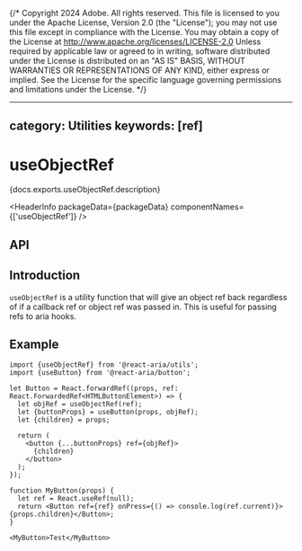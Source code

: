 {/* Copyright 2024 Adobe. All rights reserved.
This file is licensed to you under the Apache License, Version 2.0 (the "License");
you may not use this file except in compliance with the License. You may obtain a copy
of the License at http://www.apache.org/licenses/LICENSE-2.0
Unless required by applicable law or agreed to in writing, software distributed under
the License is distributed on an "AS IS" BASIS, WITHOUT WARRANTIES OR REPRESENTATIONS
OF ANY KIND, either express or implied. See the License for the specific language
governing permissions and limitations under the License. */}



---
category: Utilities
keywords: [ref]
---

# useObjectRef

<PageDescription>{docs.exports.useObjectRef.description}</PageDescription>

<HeaderInfo
  packageData={packageData}
  componentNames={['useObjectRef']} />

## API

<FunctionAPI function={docs.exports.useObjectRef} links={docs.links} />

## Introduction

`useObjectRef` is a utility function that will give an object ref back regardless of if a
callback ref or object ref was passed in. This is useful for passing refs to aria hooks.

## Example

```tsx example
import {useObjectRef} from '@react-aria/utils';
import {useButton} from '@react-aria/button';

let Button = React.forwardRef((props, ref: React.ForwardedRef<HTMLButtonElement>) => {
  let objRef = useObjectRef(ref);
  let {buttonProps} = useButton(props, objRef);
  let {children} = props;

  return (
    <button {...buttonProps} ref={objRef}>
      {children}
    </button>
  );
});

function MyButton(props) {
  let ref = React.useRef(null);
  return <Button ref={ref} onPress={() => console.log(ref.current)}>{props.children}</Button>;
}

<MyButton>Test</MyButton>

```
